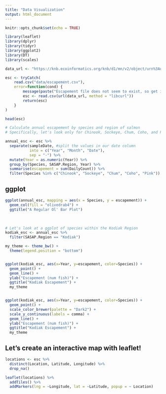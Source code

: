 ```yaml
---
title: "Data Visualization"
output: html_document
---
```


```r
knitr::opts_chunk$set(echo = TRUE)
```

```r
library(leaflet)
library(dplyr)
library(tidyr)
library(ggplot2)
library(DT)
library(scales)
```

```r
data_url <- "https://knb.ecoinformatics.org/knb/d1/mn/v2/object/urn%3Auuid%3Af119a05b-bbe7-4aea-93c6-85434dcb1c5e"

esc <- tryCatch(
    read.csv("data/escapement.csv"),
    error=function(cond) {
        message(paste("Escapement file does not seem to exist, so get it from the KNB."))
        esc <- read.csv(url(data_url, method = "libcurl"))
        return(esc)
    }
)

head(esc)
```

```r
# Calculate annual escapement by species and region of salmon
# Specifically, let's look only for Chinook, Sockeye, Chum, Coho, and Pink

annual_esc <- esc %>% 
  separate(sampleDate, #split the values in our date column
           into = c("Year", "Month", "Date"),
           sep = "-") %>% 
  mutate(Year = as.numeric(Year)) %>% 
  group_by(Species, SASAP.Region, Year) %>% 
  summarise(escapement = sum(DailyCount)) %>% 
  filter(Species %in% c("Chinook", "Sockeye", "Chum", "Coho", "Pink"))
```


## ggplot


```r

ggplot(annual_esc, mapping = aes(x = Species, y = escapement)) +
  geom_col(fill = "olivedrab4") +
  ggtitle("A Regular Ol' Bar Plot")


```
<br>

```r
# Let's look at a ggplot of species within the Kodiak Region
kodiak_esc <- annual_esc %>% 
  filter(SASAP.Region == "Kodiak")

my_theme <- theme_bw() +
  theme(legend.position = "bottom")


ggplot(kodiak_esc, aes(x=Year, y=escapement, color=Species)) +
  geom_point() +
  geom_line() +
  ylab("Escapement (num fish)") +
  ggtitle("Kodiak Escapement") + 
  my_theme


ggplot(kodiak_esc, aes(x=Year, y=escapement, color=Species)) +
  geom_point() +
  scale_color_brewer(palette = "Dark2") +
  scale_y_continuous(labels = comma) +
  geom_line() +
  ylab("Escapement (num fish)") +
  ggtitle("Kodiak Escapement") +
  my_theme

```


## Let's create an interactive map with leaflet!

```r
locations <- esc %>% 
  distinct(Location, Latitude, Longitude) %>% 
  drop_na()
```

```r
leaflet(locations) %>% 
  addTiles() %>% 
  addMarkers(lng = ~Longitude, lat = ~Latitude, popup = ~ Location)
```

